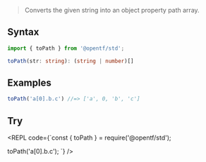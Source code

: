 
> Converts the given string into an object property path array.

## Syntax

```ts
import { toPath } from '@opentf/std';

toPath(str: string): (string | number)[]
```

## Examples

```ts
toPath('a[0].b.c') //=> ['a', 0, 'b', 'c']
```

## Try

<REPL code={`const { toPath } = require('@opentf/std');

toPath('a[0].b.c');
`} />